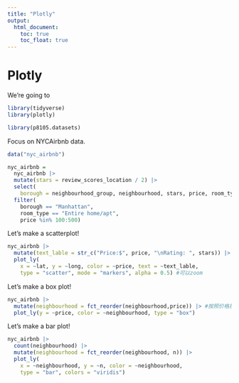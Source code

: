 ```yaml
---
title: "Plotly"
output: 
  html_document:
    toc: true
    toc_float: true
---
```


# Plotly

We're going to 

```r
library(tidyverse)
library(plotly)

library(p8105.datasets)
```


Focus on NYCAirbnb data.

```r
data("nyc_airbnb")

nyc_airbnb = 
  nyc_airbnb |> 
  mutate(stars = review_scores_location / 2) |> 
  select(
    borough = neighbourhood_group, neighbourhood, stars, price, room_type, lat, long) |> 
  filter(
    borough == "Manhattan",
    room_type == "Entire home/apt",
    price %in% 100:500)
```

Let's make a scatterplot!

```r
nyc_airbnb |> 
  mutate(text_lable = str_c("Price:$", price, "\nRating: ", stars)) |> 
  plot_ly(
    x = ~lat, y = ~long, color = ~price, text = ~text_lable,
    type = "scatter", mode = "markers", alpha = 0.5) #可以zoom
```

Let's make a box plot!

```r
nyc_airbnb |> 
  mutate(neighbourhood = fct_reorder(neighbourhood,price)) |> #按照价格排序
  plot_ly(y = ~price, color = ~neighbourhood, type = "box")
```

Let's make a bar plot!

```r
nyc_airbnb |>  
  count(neighbourhood) |> 
  mutate(neighbourhood = fct_reorder(neighbourhood, n)) |>  
  plot_ly(
    x = ~neighbourhood, y = ~n, color = ~neighbourhood, 
    type = "bar", colors = "viridis")
```

